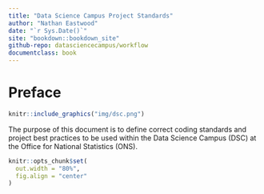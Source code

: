 ```yaml
--- 
title: "Data Science Campus Project Standards"
author: "Nathan Eastwood"
date: "`r Sys.Date()`"
site: "bookdown::bookdown_site"
github-repo: datasciencecampus/workflow
documentclass: book
---
```


# Preface {-}

```r
knitr::include_graphics("img/dsc.png")
```

The purpose of this document is to define correct coding standards and project best practices to be used within the Data Science Campus (DSC) at the Office for National Statistics (ONS).

```r
knitr::opts_chunk$set(
  out.width = "80%",
  fig.align = "center"
)
```
